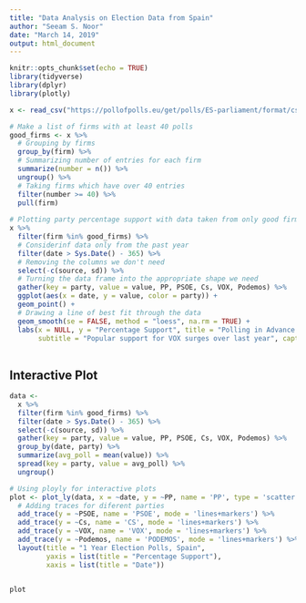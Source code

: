 ```yaml
---
title: "Data Analysis on Election Data from Spain"
author: "Seeam S. Noor"
date: "March 14, 2019"
output: html_document
---
```


```r
knitr::opts_chunk$set(echo = TRUE)
library(tidyverse)
library(dplyr)
library(plotly)

x <- read_csv("https://pollofpolls.eu/get/polls/ES-parliament/format/csv")
```

```r
# Make a list of firms with at least 40 polls
good_firms <- x %>% 
  # Grouping by firms
  group_by(firm) %>% 
  # Summarizing number of entries for each firm 
  summarize(number = n()) %>% 
  ungroup() %>% 
  # Taking firms which have over 40 entries
  filter(number >= 40) %>% 
  pull(firm)
  
# Plotting party percentage support with data taken from only good firms
x %>% 
  filter(firm %in% good_firms) %>% 
  # Considerinf data only from the past year
  filter(date > Sys.Date() - 365) %>%
  # Removing the columns we don't need
  select(-c(source, sd)) %>%
  # Turning the data frame into the appropriate shape we need
  gather(key = party, value = value, PP, PSOE, Cs, VOX, Podemos) %>%
  ggplot(aes(x = date, y = value, color = party)) +
  geom_point() + 
  # Drawing a line of best fit through the data
  geom_smooth(se = FALSE, method = "loess", na.rm = TRUE) +
  labs(x = NULL, y = "Percentage Support", title = "Polling in Advance of Spanish Election on April 28",
       subtitle = "Popular support for VOX surges over last year", caption = "Data source: Poll of polls")
  
```
  
  
## Interactive Plot  

```r

data <-
  x %>%
  filter(firm %in% good_firms) %>%
  filter(date > Sys.Date() - 365) %>%
  select(-c(source, sd)) %>%
  gather(key = party, value = value, PP, PSOE, Cs, VOX, Podemos) %>%
  group_by(date, party) %>%
  summarize(avg_poll = mean(value)) %>%
  spread(key = party, value = avg_poll) %>%
  ungroup()

# Using ployly for interactive plots
plot <- plot_ly(data, x = ~date, y = ~PP, name = 'PP', type = 'scatter', mode = 'lines+markers') %>%
  # Adding traces for diferent parties
  add_trace(y = ~PSOE, name = 'PSOE', mode = 'lines+markers') %>%
  add_trace(y = ~Cs, name = 'CS', mode = 'lines+markers') %>%
  add_trace(y = ~VOX, name = 'VOX', mode = 'lines+markers') %>%
  add_trace(y = ~Podemos, name = 'PODEMOS', mode = 'lines+markers') %>%
  layout(title = "1 Year Election Polls, Spain",
         yaxis = list(title = "Percentage Support"),
         xaxis = list(title = "Date"))


plot

```